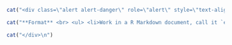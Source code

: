  

```r
cat("<div class=\"alert alert-danger\" role=\"alert\" style=\"text-align: left;\" >")

cat("**Format** <br> <ul> <li>Work in a R Markdown document, call it `exercises-NNNN.Rmd` (replace `NNNN` with your student number if you have one, otherwise your name). Inside the document make a new section for each block of exercises.</li> <li>Try to limit copy-paste from the course materials, but type the code manually, this to ensure you familiarise yourself with the commands.</li> <li>Use `Run chunk` and `Knit` commands to test your code. To be able to `Knit`, remember to put `library(tidyverse)` and to load  both `pulse.csv` and `survey.csv` data at the top of your R Markdown document.</li>")

cat("</div>\n")
```
